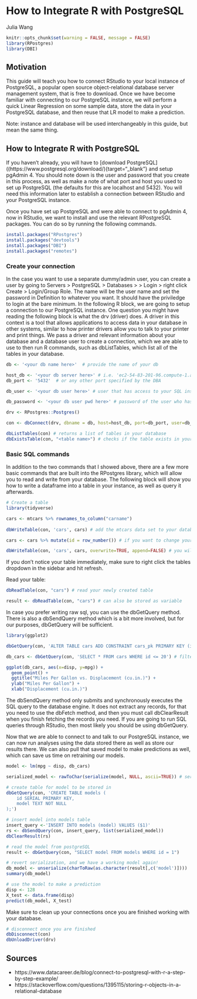 # How to Integrate R with PostgreSQL

Julia Wang

```r
knitr::opts_chunk$set(warning = FALSE, message = FALSE)
library(RPostgres)
library(DBI)
```

## Motivation

This guide will teach you how to connect RStudio to your local instance of PostgreSQL, a popular open source object-relational database server management system, that is free to download. Once we have become familiar with connecting to our PostgreSQL instance, we will perform a quick Linear Regression on some sample data, store the data in your PostgreSQL database, and then reuse that LR model to make a prediction. 

Note: instance and database will be used interchangeably in this guide, but mean the same thing.

## How to Integrate R with PostgreSQL

If you haven't already, you will have to [download PostgreSQL]((https://www.postgresql.org/download/){target="_blank"} and setup pgAdmin 4. You should note down is the user and password that you create in this process, as well as make a note of what port and host you used to set up PostgreSQL (the defaults for this are localhost and 5432). You will need this information later to establish a connection between RStudio and your PostgreSQL instance.

Once you have set up PostgreSQL and were able to connect to pgAdmin 4, now in RStudio, we want to install and use the relevant RPostgreSQL packages. You can do so by running the following commands.

``` r
install.packages("RPostgres")
install.packages("devtools")
install.packages("DBI")
install.packages("remotes")
```

### Create your connection
In the case you want to use a separate dummy/admin user, you can create a user by going to Servers > PostgreSQL > Databases > <database name> > Login > right click Create > Login/Group Role. The name will be the user name and set the password in Definition to whatever you want. It should have the priviledge to login at the bare minimum. In the following R block, we are going to setup a connection to our PostgreSQL instance. One question you might have reading the following block is what the drv (driver) does. A driver in this context is a tool that allows applications to access data in your database in other systems, similar to how printer drivers allow you to talk to your printer and print things. We pass a driver and relevant information about your database and a database user to create a connection, which we are able to use to then run R commands, such as dbListTables, which list all of the tables in your database.

``` r
db <- '<your db name here>'  # provide the name of your db

host_db <- '<your db server here>' # i.e. 'ec2-54-83-201-96.compute-1.amazonaws.com or localhost if you are connecting to an instance on your own laptop'  
db_port <- '5432'  # or any other port specified by the DBA

db_user <- '<your db user here>' # user that has access to your SQL instance

db_password <- '<your db user pwd here>' # password of the user who has access to your SQL instance.

drv <- RPostgres::Postgres()

con <- dbConnect(drv, dbname = db, host=host_db, port=db_port, user=db_user, password=db_password)  

dbListTables(con) # returns a list of tables in your database
dbExistsTable(con, "<table name>") # checks if the table exists in your database
```

### Basic SQL commands
In addition to the two commands that I showed above, there are a few more basic commands that are built into the RPostgres library, which will allow you to read and write from your database. The following block will show you how to write a dataframe into a table in your instance, as well as query it afterwards.

``` r
# Create a table
library(tidyverse)

cars <- mtcars %>% rownames_to_column("carname") 
  
dbWriteTable(con, 'cars', cars) # add the mtcars data set to your database as a table called "cars"

cars <- cars %>% mutate(id = row_number()) # if you want to change your data, such as adding an id column

dbWriteTable(con, 'cars', cars, overwrite=TRUE, append=FALSE) # you will need to pass in additional parameters. Overwrite will drop and recreate the table with your new data. Append just appends your data, your df needs to be in the same shape with the same variable names in order to work.
```

If you don't notice your table immediately, make sure to right click the tables dropdown in the sidebar and hit refresh.

Read your table:
``` r
dbReadTable(con, "cars") # read your newly created table

result <- dbReadTable(con, "cars") # can also be stored as variable
```

In case you prefer writing raw sql, you can use the dbGetQuery method. There is also a dbSendQuery method which is a bit more involved, but for our purposes, dbGetQuery will be sufficient.

``` r
library(ggplot2)

dbGetQuery(con, 'ALTER TABLE cars ADD CONSTRAINT cars_pk PRIMARY KEY (id)') # add primary key to the id column

db_cars <- dbGetQuery(con, 'SELECT * FROM cars WHERE id <= 20') # filter down our data set 

ggplot(db_cars, aes(x=disp, y=mpg)) + 
  geom_point() +
  ggtitle("Miles Per Gallon vs. Displacement (cu.in.)") +
  ylab("Miles Per Gallon") +
  xlab("Displacement (cu.in.)")
```

The dbSendQuery method only submits and synchronously executes the SQL query to the database engine. It does not extract any records, for that you need to use the dbFetch method, and then you must call dbClearResult when you finish fetching the records you need. If you are going to run SQL queries through RStudio, then most likely you should be using dbGetQuery.

Now that we are able to connect to and talk to our PostgreSQL instance, we can now run analyses using the data stored there as well as store our results there. We can also pull that saved model to make predictions as well, which can save us time on retraining our models.

``` r
model <- lm(mpg ~ disp, db_cars)

serialized_model <- rawToChar(serialize(model, NULL, ascii=TRUE)) # serialize (convert string) model so it can be stored in database

# create table for model to be stored in
dbGetQuery(con, 'CREATE TABLE models (
	id SERIAL PRIMARY KEY,
	model TEXT NOT NULL
);') 

# insert model into models table
insert_query <-'INSERT INTO models (model) VALUES ($1)'
rs <- dbSendQuery(con, insert_query, list(serialized_model))
dbClearResult(rs)

# read the model from postgreSQL
result <- dbGetQuery(con, "SELECT model FROM models WHERE id = 1")

# revert serialization, and we have a working model again!
db_model <- unserialize(charToRaw(as.character(result[,c('model')])))
summary(db_model)

# use the model to make a prediction
disp <- 128
X_test <- data.frame(disp)
predict(db_model, X_test)
```

Make sure to clean up your connections once you are finished working with your database.

``` r
# disconnect once you are finished
dbDisconnect(con)
dbUnloadDriver(drv)
```

## Sources
- https://www.datacareer.de/blog/connect-to-postgresql-with-r-a-step-by-step-example/
- https://stackoverflow.com/questions/1395115/storing-r-objects-in-a-relational-database